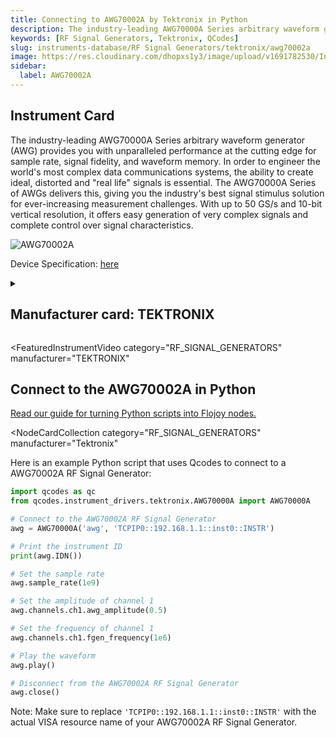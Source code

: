 ```yaml
---
title: Connecting to AWG70002A by Tektronix in Python
description: The industry-leading AWG70000A Series arbitrary waveform generator (AWG) provides you with unparalleled performance at the cutting edge for sample rate, signal fidelity, and waveform memory. In order to engineer the world's most complex data communications systems, the ability to create ideal, distorted and "real life" signals is essential. The AWG70000A Series of AWGs delivers this, giving you the industry's best signal stimulus solution for ever-increasing measurement challenges. With up to 50 GS/s and 10-bit vertical resolution, it offers easy generation of very complex signals and complete control over signal characteristics.
keywords: [RF Signal Generators, Tektronix, QCodes]
slug: instruments-database/RF Signal Generators/tektronix/awg70002a
image: https://res.cloudinary.com/dhopxs1y3/image/upload/v1691782530/Instruments/RF%20Signal%20Generator/AWG70002A/AWG70002A.webp
sidebar:
  label: AWG70002A
---
```



## Instrument Card

The industry-leading AWG70000A Series arbitrary waveform generator (AWG) provides you with unparalleled performance at the cutting edge for sample rate, signal fidelity, and waveform memory. In order to engineer the world's most complex data communications systems, the ability to create ideal, distorted and "real life" signals is essential. The AWG70000A Series of AWGs delivers this, giving you the industry's best signal stimulus solution for ever-increasing measurement challenges. With up to 50 GS/s and 10-bit vertical resolution, it offers easy generation of very complex signals and complete control over signal characteristics.

![AWG70002A](https://res.cloudinary.com/dhopxs1y3/image/upload/v1691782530/Instruments/RF%20Signal%20Generator/AWG70002A/AWG70002A.webp)

Device Specification: [here](https://download.tek.com/datasheet/AWG70000A-Arbitrary-Waveform-Generator-Datasheet-76W283808.pdf)

<details style={{ marginTop: "15px"}}>
<summary><h2 style={{display:'inline'}}>Manufacturer card: TEKTRONIX</h2></summary>

![TEKTRONIX](https://res.cloudinary.com/dhopxs1y3/image/upload/v1692806108/Instruments/Vendor%20Logos/Tektronix.png)

Tektronix, Inc., historically widely known as Tek, is an American company best known for manufacturing test and measurement devices such as [oscilloscopes](https://en.wikipedia.org/wiki/Oscilloscope), [logic analyzers](https://en.wikipedia.org/wiki/Logic_analyzer), and video and mobile test protocol equipment.

- Headquarters: USA
- Yearly Revenue (millions, USD): 5800
- Vendor Website: [here](https://www.tek.com/en)

</details>


<FeaturedInstrumentVideo
  category="RF_SIGNAL_GENERATORS"
  manufacturer="TEKTRONIX"
></FeaturedInstrumentVideo>

## Connect to the AWG70002A in Python

[Read our guide for turning Python scripts into Flojoy nodes.](https://docs.flojoy.ai/contribution/blocks/custom-flojoy-block/)


<Tabs>
<TabItem value="Flojoy" label="Flojoy" className="flojoy-instrument-tabs">

<NodeCardCollection
  category="RF_SIGNAL_GENERATORS"
  manufacturer="Tektronix"
></NodeCardCollection>

</TabItem>
<TabItem value="QCodes" label="QCodes">

Here is an example Python script that uses Qcodes to connect to a AWG70002A RF Signal Generator:

```python
import qcodes as qc
from qcodes.instrument_drivers.tektronix.AWG70000A import AWG70000A

# Connect to the AWG70002A RF Signal Generator
awg = AWG70000A('awg', 'TCPIP0::192.168.1.1::inst0::INSTR')

# Print the instrument ID
print(awg.IDN())

# Set the sample rate
awg.sample_rate(1e9)

# Set the amplitude of channel 1
awg.channels.ch1.awg_amplitude(0.5)

# Set the frequency of channel 1
awg.channels.ch1.fgen_frequency(1e6)

# Play the waveform
awg.play()

# Disconnect from the AWG70002A RF Signal Generator
awg.close()
```

Note: Make sure to replace `'TCPIP0::192.168.1.1::inst0::INSTR'` with the actual VISA resource name of your AWG70002A RF Signal Generator.

</TabItem>
</Tabs>
